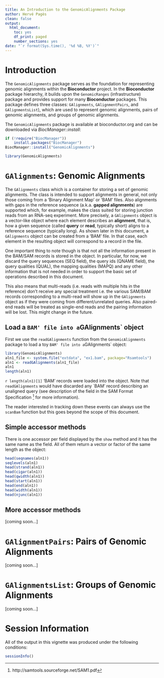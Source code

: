 ```yaml
---
title: An Introduction to the GenomicAlignments Package
author: Hervé Pagès
clean: false
output:
  html_document:
    toc: yes
    df_print: paged
    number_sections: yes
date: "`r format(Sys.time(), '%d %B, %Y')`"
---
```


# Introduction

The `GenomicAlignments` package serves as the foundation for representing genomic alignments within the **Bioconductor** project.  In the **Bioconductor** package hierarchy, it builds upon the `GenomicRanges` (infrastructure) package and provides support for many **Bioconductor** packages. This package defines three classes: `GAlignments`, `GAlignmentPairs`, and `GAlignmentsList`), which are used to represent genomic alignments, pairs of genomic alignments, and groups of genomic alignments.

The `GenomicAlignments` package is available at bioconductor.org and can be downloaded via *BiocManager::install*:

```r
if (!require("BiocManager"))
    install.packages("BiocManager")
BiocManager::install("GenomicAlignments")
```

```r
library(GenomicAlignments)
```


# `GAlignments`: Genomic Alignments

The `GAlignments` class which is a container for storing a set of genomic alignments. The class is intended to support alignments in general, not only those coming from a 'Binary Alignment Map' or 'BAM' files. Also alignments with gaps in the reference sequence (a.k.a. **gapped alignments**) are supported which, for example, makes the class suited for storing junction reads from an RNA-seq experiment. More precisely, a `GAlignments` object is a vector-like object where each element describes an **alignment**, that is,
how a given sequence (called **query** or **read**, typically short) aligns to a reference sequence (typically long). As shown later in this document, a `GAlignments` object can be created from a 'BAM' file. In that case, each element in the resulting object will correspond to a record in the file. 

One important thing to note though is that not all the information present in the BAM/SAM records is stored in the object. In particular, for now, we discard the query sequences (SEQ field), the query ids (QNAME field), the query qualities (QUAL), the mapping qualities (MAPQ) and any other information that is not needed in order to support the basic set of operations described in this document.

This also means that multi-reads (i.e. reads with multiple hits in the reference) don't receive any special treatment i.e. the various SAM/BAM records corresponding to a multi-read will show up in the `GAlignments` object as if they were coming from different/unrelated queries. Also paired-end reads will be treated as single-end reads and the pairing information will be lost. This might change in the future.

## Load a `BAM' file into a `GAlignments` object

First we use the `readGAlignments` function from the `GenomicAlignments` package to load a toy `BAM' file into a `GAlignments` object:

```r
library(GenomicAlignments)
aln1_file <- system.file("extdata", "ex1.bam", package="Rsamtools")
aln1 <- readGAlignments(aln1_file)
aln1
length(aln1)
```

`r length(aln1)[1]` 'BAM' records were loaded into the object. Note that `readGAlignments` would have discarded any `BAM' record describing an unaligned query (see description of the <flag> field in the SAM Format Specification ^[http://samtools.sourceforge.net/SAM1.pdf] for more information).

The reader interested in tracking down these events can always use the `scanBam` function but this goes beyond the scope of this document.

## Simple accessor methods

There is one accessor per field displayed by the `show` method and it has the same name as the field. All of them return a vector or factor of the same length as the object:

```r
head(seqnames(aln1))
seqlevels(aln1)
head(strand(aln1))
head(cigar(aln1))
head(qwidth(aln1))
head(start(aln1))
head(end(aln1))
head(width(aln1))
head(njunc(aln1))
```

## More accessor methods

[coming soon...]

# `GAlignmentPairs`: Pairs of Genomic Alignments

[coming soon...]

# `GAlignmentsList`: Groups of Genomic Alignments

[coming soon...]

# Session Information

All of the output in this vignette was produced under the following conditions:

```r
sessionInfo()
```


